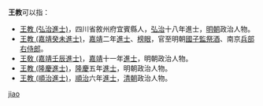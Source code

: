 '''王教'''可以指：
* [[王教_(弘治進士)|王教 (弘治進士)]]，四川省敘州府宜賓縣人，[[弘治|弘治]]十八年進士，[[明朝|明朝]]政治人物。
* [[王教_(嘉靖癸未進士)|王教 (嘉靖癸未進士)]]，[[嘉靖|嘉靖]]二年[[進士|進士]]、[[榜眼|榜眼]]，官至明朝[[國子監祭酒|國子監祭酒]]、南京[[兵部右侍郎|兵部右侍郎]]。
* [[王敎_(嘉靖壬辰進士)|王敎 (嘉靖壬辰進士)]]，[[嘉靖|嘉靖]]十一年[[進士|進士]]，明朝政治人物。
* [[王教_(隆慶進士)|王教 (隆慶進士)]]，[[隆庆_(明朝)|隆慶]]五年[[進士|進士]]，明朝政治人物。
* [[王教_(順治進士)|王教 (順治進士)]]，[[順治|順治]]六年[[進士|進士]]，[[清朝|清朝]]政治人物。
{{disambig}}

[[Category:二字王姓人名消歧义|jiao]]